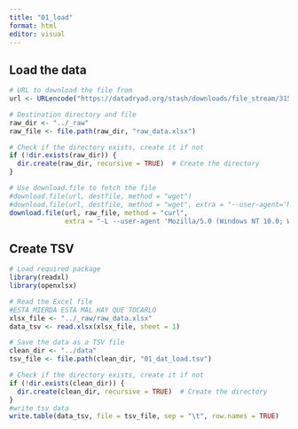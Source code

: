 ```yaml
---
title: "01_load"
format: html
editor: visual
---
```


## Load the data

```r
# URL to download the file from
url <- URLencode("https://datadryad.org/stash/downloads/file_stream/3153128")

# Destination directory and file
raw_dir <- "../_raw"
raw_file <- file.path(raw_dir, "raw_data.xlsx")

# Check if the directory exists, create it if not
if (!dir.exists(raw_dir)) {
  dir.create(raw_dir, recursive = TRUE)  # Create the directory
}

# Use download.file to fetch the file
#download.file(url, destfile, method = "wget")
#download.file(url, destfile, method = "wget", extra = "--user-agent='Mozilla/5.0 (Windows NT 10.0; Win64; x64) AppleWebKit/537.36 (KHTML, like Gecko) Chrome/91.0.4472.124 Safari/537.36'")
download.file(url, raw_file, method = "curl", 
              extra = "-L --user-agent 'Mozilla/5.0 (Windows NT 10.0; Win64; x64) AppleWebKit/537.36 (KHTML, like Gecko) Chrome/91.0.4472.124 Safari/537.36'")

```

## Create TSV

```r
# Load required package
library(readxl)
library(openxlsx)

# Read the Excel file
#ESTA MIERDA ESTA MAL HAY QUE TOCARLO
xlsx_file <- "../_raw/raw_data.xlsx" 
data_tsv <- read.xlsx(xlsx_file, sheet = 1)

# Save the data as a TSV file
clean_dir <- "../data"
tsv_file <- file.path(clean_dir, "01_dat_load.tsv")

# Check if the directory exists, create it if not
if (!dir.exists(clean_dir)) {
  dir.create(clean_dir, recursive = TRUE)  # Create the directory
}
#write tsv data
write.table(data_tsv, file = tsv_file, sep = "\t", row.names = TRUE)

```
